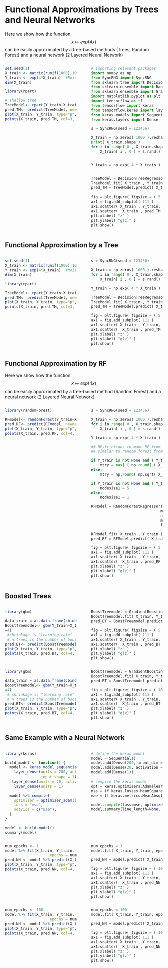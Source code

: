# Functional Approximations by Trees and Neural Networks

Here we show how the function
$$
x \mapsto exp(4 x)
$$
can be easily approximated by a tree-based methods (Trees, Random Forest) and a neural network (2 Layered Neural Network)

<style>
  .col2 {
    columns: 2 200px;         /* number of columns and width in pixels*/
    -webkit-columns: 2 200px; /* chrome, safari */
    -moz-columns: 2 200px;    /* firefox */
  }
  .col3 {
    columns: 3 100px;
    -webkit-columns: 3 100px;
    -moz-columns: 3 100px;
  }
</style>


:::::: {.columns}
::: {.column width="49.5%" data-latex="{0.48\textwidth}"}
```r
set.seed(1)
X_train <- matrix(runif(1000),1000,1)
Y_train <- exp(4*X_train)  #Noiseless case  Y=g(X)
dim(X_train)

library(rpart)

# shallow tree
TreeModel<- rpart(Y_train~X_train, cp=.01)  #cp is penalty level
pred.TM<- predict(TreeModel, newx=X_train)
plot(X_train, Y_train, type="p", pch=19, xlab="z", ylab="g(z)")
points(X_train, pred.TM, col=3, pch=19)
```

:::
::: {.column width="1%" data-latex="{0.04\textwidth}"}
\ 
<!-- an empty Div (with a white space), serving as
a column separator -->
:::
:::::: {.column width="49.5%" data-latex="{0.48\textwidth}"}

```python
# importing relevant packages
import numpy as np
from SyncRNG import SyncRNG
from sklearn.tree import DecisionTreeRegressor
from sklearn.ensemble import RandomForestRegressor
from sklearn.ensemble import GradientBoostingRegressor
import matplotlib.pyplot as plt
import tensorflow as tf
from tensorflow import keras
from tensorflow.keras import layers
from keras.models import Sequential
from keras.layers import Dense

s = SyncRNG(seed = 123456)

X_train = np.zeros( 1000 ).reshape( 1000 , 1 )
print( X_train.shape )
for i in range( 0 , X_train.shape[0] ):
    X_train[ i , 0 ] = s.rand()


Y_train = np.exp( 4 * X_train )


TreeModel = DecisionTreeRegressor( random_state = 0, ccp_alpha = 2.02 )
TreeModel.fit( X_train , Y_train )
pred_TM = TreeModel.predict( X_train )

fig = plt.figure( figsize = ( 5 , 5 ) , dpi = 100 )
ax1 = fig.add_subplot( 111 )
ax1.scatter( X_train , Y_train, c='black', marker="o" , s = 20 )
ax1.scatter(  X_train , pred_TM , c='green', marker="o" , s = 20)
plt.xlabel( "z" )
plt.ylabel( "g(z)" )
plt.show()
```
:::
::::::
\newline

## Functional Approximation by a Tree

:::::: {.columns}
::: {.column width="49.5%" data-latex="{0.48\textwidth}"}
```r
set.seed(1)
X_train <- matrix(runif(1000),1000,1)
Y_train <- exp(4*X_train)  #Noiseless case  Y=g(X)
dim(X_train)

library(rpart)

TreeModel<- rpart(Y_train~X_train, cp = .0005)  #cp is penalty level
pred.TM<- predict(TreeModel, newx = X_train)
plot(X_train, Y_train, type="p", pch=19, xlab="z", ylab="g(z)")
points(X_train, pred.TM, col=3, pch=19)
```

:::
::: {.column width="1%" data-latex="{0.04\textwidth}"}
\ 
<!-- an empty Div (with a white space), serving as
a column separator -->
:::
:::::: {.column width="49.5%" data-latex="{0.48\textwidth}"}

```python
s = SyncRNG(seed = 123456)

X_train = np.zeros( 1000 ).reshape( 1000 , 1 )
for i in range( 0 , X_train.shape[0] ):
    X_train[ i , 0 ] = s.rand()

Y_train = np.exp( 4 * X_train )

TreeModel = DecisionTreeRegressor( random_state = 0, ccp_alpha = 2.02*0.0005/0.01 )
TreeModel.fit( X_train , Y_train )
pred_TM = TreeModel.predict( X_train )

fig = plt.figure( figsize = ( 5 , 5 ) , dpi = 100 )
ax1 = fig.add_subplot( 111 )
ax1.scatter( X_train , Y_train, c='black', marker="o" , s = 20 )
ax1.scatter(  X_train , pred_TM , c='green', marker="o" , s = 20)
plt.xlabel( "z" )
plt.ylabel( "g(z)" )
plt.show()
```
:::
::::::
\newline

## Functional Approximation by RF

Here we show how the function
$$
x \mapsto exp(4 x)
$$
can be easily approximated by a tree-based method (Random Forest) and a neural network (2 Layered Neural Network)

:::::: {.columns}
::: {.column width="49.5%" data-latex="{0.48\textwidth}"}
```r
library(randomForest)

RFmodel<- randomForest(Y_train~X_train)
pred.RF<- predict(RFmodel, newdata=X_train)
plot(X_train, Y_train, type="p", pch=19, xlab="z", ylab="g(z)")
points(X_train, pred.RF, col=4,  pch=19,)
```

:::
::: {.column width="1%" data-latex="{0.04\textwidth}"}
\ 
<!-- an empty Div (with a white space), serving as
a column separator -->
:::
:::::: {.column width="49.5%" data-latex="{0.48\textwidth}"}

```python
s = SyncRNG(seed = 123456)

X_train = np.zeros( 1000 ).reshape( 1000 , 1 )
for i in range( 0 , X_train.shape[0] ):
    X_train[ i , 0 ] = s.rand()

Y_train = np.exp( 4 * X_train )

## REstrictions to make RF from SKlearn
## similar to random forest from r package

if Y_train is not None and ( Y_train.dtype != str ):
    mtry = max( [ np.round( ( X_train.shape[ 1 ]/3 ) ).astype(int) , 1 ] )
else:
    mtry = np.round( np.sqrt( X_train.shape[ 1 ] ) ).astype(int)

if Y_train is not None and ( Y_train.dtype != str ):
    nodesize1 = 5
else:
    nodesize1 = 1

RFModel = RandomForestRegressor( random_state = 0 , n_estimators = 500 ,\
                               max_features = mtry , \
                               n_jobs = 4 , \
                               min_samples_leaf = nodesize1 ).\
                               fit( X_train , Y_train )

RFModel.fit( X_train , Y_train )
pred_RF = RFModel.predict( X_train )

fig = plt.figure( figsize = ( 5 , 5 ) , dpi = 100 )
ax1 = fig.add_subplot( 111 )
ax1.scatter( X_train , Y_train, c='black', marker="o" , s = 20 )
ax1.scatter(  X_train , pred_RF , c='blue', marker="o" , s = 5)
plt.xlabel( "z" )
plt.ylabel( "g(z)" )
plt.show()
```
:::
::::::
\newline

## Boosted Trees

:::::: {.columns}
::: {.column width="49.5%" data-latex="{0.48\textwidth}"}
```r
library(gbm)

data_train = as.data.frame(cbind(X_train, Y_train))
BoostTreemodel<- gbm(Y_train~X_train, distribution= "gaussian",  n.trees=100, shrinkage=.01, interaction.depth
=4) 
 #shrinkage is "learning rate"
 # n.trees is the number of boosting steps 
pred.BT<- predict(BoostTreemodel, newdata=data_train, n.trees=100)
plot(X_train, Y_train, type="p", pch=19, xlab="z", ylab="g(z)")
points(X_train, pred.BT, col=4,  pch=19,)
```

:::
::: {.column width="1%" data-latex="{0.04\textwidth}"}
\ 
<!-- an empty Div (with a white space), serving as
a column separator -->
:::
:::::: {.column width="49.5%" data-latex="{0.48\textwidth}"}

```python
BoostTreemodel = GradientBoostingRegressor(random_state=0 ,  max_depth = 4 , learning_rate = 0.01 , n_estimators = 100 )
BoostTreemodel.fit( X_train, Y_train )
pred_BT = BoostTreemodel.predict( X_train )

fig = plt.figure( figsize = ( 5 , 5 ) , dpi = 100 )
ax1 = fig.add_subplot( 111 )
ax1.scatter( X_train , Y_train, c='black', marker="o" , s = 20 )
ax1.scatter(  X_train , pred_BT , c='blue', marker="o" , s = 20)
plt.xlabel( "z" )
plt.ylabel( "g(z)" )
plt.show()
```
:::
::::::
\newline


:::::: {.columns}
::: {.column width="49.5%" data-latex="{0.48\textwidth}"}
```r
library(gbm)

data_train = as.data.frame(cbind(X_train, Y_train))
BoostTreemodel<- gbm(Y_train~X_train, distribution= "gaussian",  n.trees=1000, shrinkage=.01, interaction.depth
=4) 
 # shrinkage is "learning rate"
 # n.trees is the number of boosting steps 
pred.BT<- predict(BoostTreemodel, newdata=data_train, n.trees=1000)
plot(X_train, Y_train, type="p", pch=19, xlab="z", ylab="g(z)")
points(X_train, pred.BT, col=4,  pch=19,)
```

:::
::: {.column width="1%" data-latex="{0.04\textwidth}"}
\ 
<!-- an empty Div (with a white space), serving as
a column separator -->
:::
:::::: {.column width="49.5%" data-latex="{0.48\textwidth}"}

```python
BoostTreemodel = GradientBoostingRegressor(random_state=0 ,  max_depth = 4 , learning_rate = 0.01 , n_estimators = 1000 )
BoostTreemodel.fit( X_train, Y_train )
pred_BT = BoostTreemodel.predict( X_train )

fig = plt.figure( figsize = ( 10 , 10 ) , dpi = 80 )
ax1 = fig.add_subplot( 111 )
ax1.scatter( X_train , Y_train, c='black', marker="o" , s = 30 )
ax1.scatter(  X_train , pred_BT , c='blue', marker="o" , s = 30)
plt.xlabel( "z" )
plt.ylabel( "g(z)" )
plt.show()
```

:::
::::::
\newline

## Same Example with a Neural Network

:::::: {.columns}
::: {.column width="49.5%" data-latex="{0.48\textwidth}"}
```r
library(keras)

build_model <- function() {
  model <- keras_model_sequential() %>% 
    layer_dense(units = 200, activation = "relu", 
                input_shape = 1)%>% 
   layer_dense(units = 20, activation = "relu") %>% 
    layer_dense(units = 1) 
  
  model %>% compile(
    optimizer = optimizer_adam(lr = 0.01), 
    loss = "mse", 
    metrics = c("mae"),
  )
}

model <- build_model()
summary(model)
```

:::
::: {.column width="1%" data-latex="{0.04\textwidth}"}
\ 
<!-- an empty Div (with a white space), serving as
a column separator -->
:::
:::::: {.column width="49.5%" data-latex="{0.48\textwidth}"}

```python
# define the keras model
model = Sequential()
model.add(Dense(200, input_dim = X_train.shape[1], activation = 'relu'))
model.add(Dense(20, activation = 'relu'))
model.add(Dense(1))

# compile the keras model
opt = keras.optimizers.Adam(learning_rate=0.01)
mse = tf.keras.losses.MeanSquaredError()
mae = tf.keras.metrics.MeanAbsoluteError(name="mean_absolute_error", dtype=None)

model.compile(loss=mse, optimizer= opt , metrics=mae)
model.summary(line_length=None, positions=None, print_fn=None)
```
:::
::::::
\newline


:::::: {.columns}
::: {.column width="49.5%" data-latex="{0.48\textwidth}"}
```r
num_epochs <- 1
model %>% fit(X_train, Y_train,
                    epochs = num_epochs, batch_size = 10, verbose = 0)
pred.NN <- model %>% predict(X_train)
plot(X_train, Y_train, type="p", pch=19, xlab="z", ylab="g(z)")
points(X_train, pred.NN, col=4,  pch=19,)
```

:::
::: {.column width="1%" data-latex="{0.04\textwidth}"}
\ 
<!-- an empty Div (with a white space), serving as
a column separator -->
:::
:::::: {.column width="49.5%" data-latex="{0.48\textwidth}"}

```python
num_epochs = 1
model.fit( X_train, Y_train, epochs= num_epochs , batch_size=10, verbose = 0 )

pred_NN = model.predict( X_train )

fig = plt.figure( figsize = ( 10 , 10 ) , dpi = 80 )
ax1 = fig.add_subplot( 111 )
ax1.scatter( X_train , Y_train, c='black', marker="o" , s = 30 )
ax1.scatter(  X_train , pred_NN , c='blue', marker="o" , s = 30)
plt.xlabel( "z" )
plt.ylabel( "g(z)" )
plt.show()
```
:::
::::::
\newline


:::::: {.columns}
::: {.column width="49.5%" data-latex="{0.48\textwidth}"}
```r
num_epochs <- 100
model %>% fit(X_train, Y_train,
                    epochs = num_epochs, batch_size = 10, verbose = 0)
pred.NN <- model %>% predict(X_train)
plot(X_train, Y_train, type="p", pch=19, xlab="z", ylab="g(z)")
points(X_train, pred.NN, col=4,  pch=19,)

```

:::
::: {.column width="1%" data-latex="{0.04\textwidth}"}
\ 
<!-- an empty Div (with a white space), serving as
a column separator -->
:::
:::::: {.column width="49.5%" data-latex="{0.48\textwidth}"}

```python
num_epochs = 100
model.fit( X_train, Y_train, epochs= num_epochs , batch_size=10, verbose = 0 )

pred_NN = model.predict( X_train )

fig = plt.figure( figsize = ( 10 , 10 ) , dpi = 80 )
ax1 = fig.add_subplot( 111 )
ax1.scatter( X_train , Y_train, c='black', marker="o" , s = 30 )
ax1.scatter(  X_train , pred_NN , c='blue', marker="o" , s = 30)
plt.xlabel( "z" )
plt.ylabel( "g(z)" )
plt.show()
```
:::
::::::
\newline
